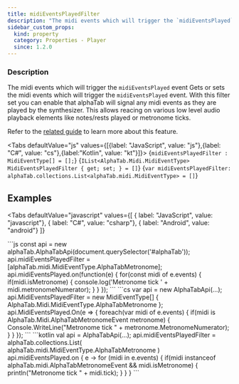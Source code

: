 ```yaml
---
title: midiEventsPlayedFilter
description: "The midi events which will trigger the `midiEventsPlayed` event"
sidebar_custom_props:
  kind: property
  category: Properties - Player
  since: 1.2.0
---
```



<SinceBadge since="1.2.0" />

<PropertyDescription />

### Description
The midi events which will trigger the `midiEventsPlayed` event Gets or sets the midi events which will trigger the `midiEventsPlayed` event. With this filter set you can enable
that alphaTab will signal any midi events as they are played by the synthesizer. This allows reacing on various low level
audio playback elements like notes/rests played or metronome ticks.

Refer to the [related guide](/docs/guides/handling-midi-events) to learn more about this feature.

<Tabs defaultValue="js" values={[{label: "JavaScript", value: "js"},{label: "C#", value: "cs"},{label:"Kotlin", value: "kt"}]}>
<TabItem value="js">
<CodeBlock language="ts">{`midiEventsPlayedFilter : MidiEventType[] = [];`}</CodeBlock>
</TabItem>
<TabItem value="cs">
<CodeBlock language="csharp">{`IList<AlphaTab.Midi.MidiEventType> MidiEventsPlayedFilter { get; set; } = []`}</CodeBlock>
</TabItem>
<TabItem value="kt">
<CodeBlock language="kotlin">{`var midiEventsPlayedFilter: alphaTab.collections.List<alphaTab.midi.MidiEventType> = []`}</CodeBlock>
</TabItem>
</Tabs>


## Examples

<Tabs
    defaultValue="javascript"
    values={[
      { label: "JavaScript", value: "javascript"},
      { label: "C#", value: "csharp"},
      { label: "Android", value: "android"}
    ]}
>
<TabItem value="javascript">
```js
const api = new alphaTab.AlphaTabApi(document.querySelector('#alphaTab'));
api.midiEventsPlayedFilter = [alphaTab.midi.MidiEventType.AlphaTabMetronome];
api.midiEventsPlayed.on(function(e) {
  for(const midi of e.events) {
    if(midi.isMetronome) {
      console.log('Metronome tick ' + midi.metronomeNumerator);
    }
  }
});
```
</TabItem>
<TabItem value="csharp">
```cs
var api = new AlphaTabApi<MyControl>(...);
api.MidiEventsPlayedFilter = new MidiEventType[] { AlphaTab.Midi.MidiEventType.AlphaTabMetronome };
api.MidiEventsPlayed.On(e =>
{
  foreach(var midi of e.events)
  {
    if(midi is AlphaTab.Midi.AlphaTabMetronomeEvent metronome)
    {
      Console.WriteLine("Metronome tick " + metronome.MetronomeNumerator);
    }
  }
});
```
</TabItem>
<TabItem value="android">
```kotlin
val api = AlphaTabApi<MyControl>(...);
api.midiEventsPlayedFilter = alphaTab.collections.List<alphaTab.midi.MidiEventType>( alphaTab.midi.MidiEventType.AlphaTabMetronome )
api.midiEventsPlayed.on { e ->
  for (midi in e.events) {
    if(midi instanceof alphaTab.midi.AlphaTabMetronomeEvent && midi.isMetronome) {
      println("Metronome tick " + midi.tick);
    }
  }
}
```
</TabItem>
</Tabs>
